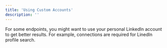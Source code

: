 ```yaml
---
title: 'Using Custom Accounts'
description: ''
---
```


For some endpoints, you might want to use your personal LinkedIn account to get better results.
For example, connections are required for LinedIn profile search.
